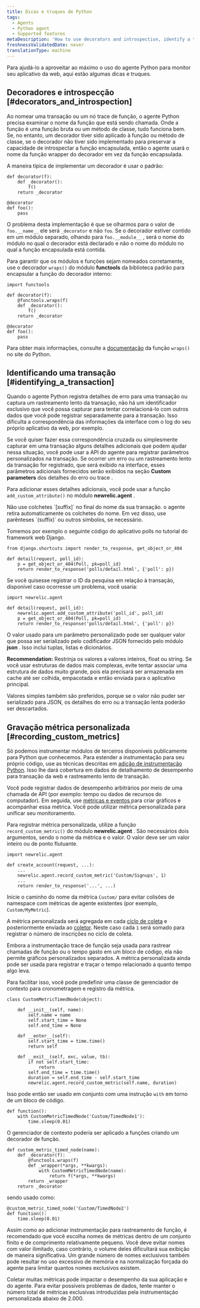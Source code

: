 ```yaml
---
title: Dicas e truques de Python
tags:
  - Agents
  - Python agent
  - Supported features
metaDescription: 'How to use decorators and introspection, identify a transaction, or record custom metrics with the Python agent.'
freshnessValidatedDate: never
translationType: machine
---
```


Para ajudá-lo a aproveitar ao máximo o uso do agente Python para monitor seu aplicativo da web, aqui estão algumas dicas e truques.

## Decoradores e introspecção [#decorators_and_introspection]

Ao nomear uma transação ou um nó trace de função, o agente Python precisa examinar o nome da função que está sendo chamada. Onde a função é uma função bruta ou um método de classe, tudo funciona bem. Se, no entanto, um decorador tiver sido aplicado à função ou método de classe, se o decorador não tiver sido implementado para preservar a capacidade de introspectar a função encapsulada, então o agente usará o nome da função wrapper do decorador em vez da função encapsulada.

A maneira típica de implementar um decorador é usar o padrão:

```
def decorator(f):
    def _decorator():
        f()
    return _decorator

@decorator
def foo():
    pass
```

O problema desta implementação é que se olharmos para o valor de `foo.__name__` ele será `_decorator` e não `foo`. Se o decorador estiver contido em um módulo separado, olhando para `foo.__module__` , será o nome do módulo no qual o decorador está declarado e não o nome do módulo no qual a função encapsulada está contida.

Para garantir que os módulos e funções sejam nomeados corretamente, use o decorador `wraps()` do módulo <DoNotTranslate>**functools**</DoNotTranslate> da biblioteca padrão para encapsular a função do decorador interno:

```
import functools

def decorator(f):
    @functools.wraps(f)
    def _decorator():
        f()
    return _decorator

@decorator
def foo():
    pass
```

Para obter mais informações, consulte a [documentação](http://docs.python.org/library/functools.html#functools.wraps) da função `wraps()` no site do Python.

## Identificando uma transação [#identifying_a_transaction]

Quando o agente Python registra detalhes de erro para uma transação ou captura um rastreamento lento da transação, não há um identificador exclusivo que você possa capturar para tentar correlacioná-lo com outros dados que você pode registrar separadamente para a transação. Isso dificulta a correspondência das informações da interface com o log do seu próprio aplicativo da web, por exemplo.

Se você quiser fazer essa correspondência cruzada ou simplesmente capturar em uma transação alguns detalhes adicionais que podem ajudar nessa situação, você pode usar a API do agente para registrar parâmetros personalizados na transação. Se ocorrer um erro ou um rastreamento lento da transação for registrado, que será exibido na interface, esses parâmetros adicionais fornecidos serão exibidos na seção <DoNotTranslate>**Custom parameters**</DoNotTranslate> dos detalhes do erro ou trace .

Para adicionar esses detalhes adicionais, você pode usar a função `add_custom_attribute()` no módulo <DoNotTranslate>**newrelic.agent**</DoNotTranslate> .

<Callout variant="important">
  Não use colchetes `[suffix]` no final do nome da sua transação. o agente retira automaticamente os colchetes do nome. Em vez disso, use parênteses `(suffix)` ou outros símbolos, se necessário.
</Callout>

Tomemos por exemplo o seguinte código do aplicativo polls no tutorial do framework web Django.

```
from django.shortcuts import render_to_response, get_object_or_404

def detail(request, poll_id):
    p = get_object_or_404(Poll, pk=poll_id)
    return render_to_response('polls/detail.html', {'poll': p})
```

Se você quisesse registrar o ID da pesquisa em relação à transação, disponível caso ocorresse um problema, você usaria:

```
import newrelic.agent

def detail(request, poll_id):
    newrelic.agent.add_custom_attribute('poll_id', poll_id)
    p = get_object_or_404(Poll, pk=poll_id)
    return render_to_response('polls/detail.html', {'poll': p})
```

O valor usado para um parâmetro personalizado pode ser qualquer valor que possa ser serializado pelo codificador JSON fornecido pelo módulo <DoNotTranslate>**json**</DoNotTranslate> . Isso inclui tuplas, listas e dicionários.

<DoNotTranslate>**Recommendation:**</DoNotTranslate> Restrinja os valores a valores inteiros, float ou string. Se você usar estruturas de dados mais complexas, evite tentar associar uma estrutura de dados muito grande, pois ela precisará ser armazenada em cache até ser colhida, empacotada e então enviada para o aplicativo principal.

Valores simples também são preferidos, porque se o valor não puder ser serializado para JSON, os detalhes do erro ou a transação lenta poderão ser descartados.

## Gravação métrica personalizada [#recording_custom_metrics]

Só podemos instrumentar módulos de terceiros disponíveis publicamente para Python que conhecemos. Para estender a instrumentação para seu próprio código, use as técnicas descritas em [adição de instrumentação Python](/docs/agents/python-agent/supported-features/python-custom-instrumentation). Isso lhe dará cobertura em dados de detalhamento de desempenho para transação da web e rastreamento lento de transação.

Você pode registrar dados de desempenho arbitrários por meio de uma chamada de API (por exemplo: tempo ou dados de recursos do computador). Em seguida, use [métricas e eventos ](/docs/query-your-data/explore-query-data/data-explorer/introduction-data-explorer)para criar gráficos e acompanhar essa métrica. Você pode utilizar métrica personalizada para unificar seu monitoramento.

Para registrar métrica personalizada, utilize a função `record_custom_metric()` do módulo <DoNotTranslate>**newrelic.agent**</DoNotTranslate> . São necessários dois argumentos, sendo o nome da métrica e o valor. O valor deve ser um valor inteiro ou de ponto flutuante.

```
import newrelic.agent

def create_account(request, ...):
    ...
    newrelic.agent.record_custom_metric('Custom/Signups', 1)
    ...
    return render_to_response('...', ...)
```

Inicie o caminho do nome da métrica `Custom/` para evitar colisões de namespace com métricas de agente existentes (por exemplo, `Custom/MyMetric`).

A métrica personalizada será agregada em cada [ciclo de coleta](/docs/accounts-partnerships/education/getting-started-new-relic/glossary#harvest-cycle) e posteriormente enviada ao [coletor](/docs/accounts-partnerships/education/getting-started-new-relic/glossary#collector). Neste caso cada `1` será somado para registrar o número de inscrições no ciclo de coleta.

Embora a instrumentação trace de função seja usada para rastrear chamadas de função ou o tempo gasto em um bloco de código, ela não permite gráficos personalizados separados. A métrica personalizada ainda pode ser usada para registrar e traçar o tempo relacionado a quanto tempo algo leva.

Para facilitar isso, você pode predefinir uma classe de gerenciador de contexto para cronometragem e registro da métrica.

```
class CustomMetricTimedNode(object):

    def __init__(self, name):
        self.name = name
        self.start_time = None
        self.end_time = None

    def __enter__(self):
        self.start_time = time.time()
        return self

    def __exit__(self, exc, value, tb):
        if not self.start_time:
            return
        self.end_time = time.time()
        duration = self.end_time - self.start_time
        newrelic.agent.record_custom_metric(self.name, duration)
```

Isso pode então ser usado em conjunto com uma instrução `with` em torno de um bloco de código.

```
def function():
    with CustomMetricTimedNode('Custom/TimedNode1'):
        time.sleep(0.01)
```

O gerenciador de contexto poderia ser aplicado a funções criando um decorador de função.

```
def custom_metric_timed_node(name):
    def _decorator(f):
        @functools.wraps(f)
        def _wrapper(*args, **kwargs):
            with CustomMetricTimedNode(name):
                return f(*args, **kwargs)
        return _wrapper
    return _decorator
```

sendo usado como:

```
@custom_metric_timed_node('Custom/TimedNode2')
def function():
    time.sleep(0.01)
```

Assim como ao adicionar instrumentação para rastreamento de função, é recomendado que você escolha nomes de métricas dentro de um conjunto finito e de comprimento relativamente pequeno. Você deve evitar nomes com valor ilimitado, caso contrário, o volume deles dificultará sua exibição de maneira significativa. Um grande número de nomes exclusivos também pode resultar no uso excessivo de memória e na normalização forçada do agente para limitar quantos nomes exclusivos existem.

<Callout variant="caution">
  Coletar muitas métricas pode impactar o desempenho da sua aplicação e do agente. Para evitar possíveis problemas de dados, tente manter o número total de métricas exclusivas introduzidas pela instrumentação personalizada abaixo de 2.000.
</Callout>